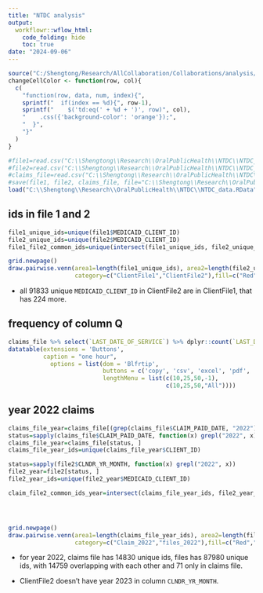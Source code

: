 ```yaml
---
title: "NTDC analysis"
output:
  workflowr::wflow_html:
    code_folding: hide
    toc: true
date: "2024-09-06"
---
```


```r
source("C:/Shengtong/Research/AllCollaboration/Collaborations/analysis/Rfunctions.R")
changeCellColor <- function(row, col){
  c(
    "function(row, data, num, index){",
    sprintf("  if(index == %d){", row-1),
    sprintf("    $('td:eq(' + %d + ')', row)", col),
    "    .css({'background-color': 'orange'});",
    "  }",
    "}"  
  )
}
```



```r
#file1=read.csv("C:\\Shengtong\\Research\\OralPublicHealth\\NTDC\\NTDC_ClientFile1.csv")
#file2=read.csv("C:\\Shengtong\\Research\\OralPublicHealth\\NTDC\\NTDC_ClientFile2.csv")
#claims_file=read.csv("C:\\Shengtong\\Research\\OralPublicHealth\\NTDC\\NTDC_DENTAL_CLAIMS_FILE.csv")
#save(file1, file2, claims_file, file="C:\\Shengtong\\Research\\OralPublicHealth\\NTDC\\NTDC_data.RData")
load("C:\\Shengtong\\Research\\OralPublicHealth\\NTDC\\NTDC_data.RData")
```

## ids in file 1 and 2 


```r
file1_unique_ids=unique(file1$MEDICAID_CLIENT_ID)
file2_unique_ids=unique(file2$MEDICAID_CLIENT_ID)
file1_file2_common_ids=unique(intersect(file1_unique_ids, file2_unique_ids))

grid.newpage() 
draw.pairwise.venn(area1=length(file1_unique_ids), area2=length(file2_unique_ids),cross.area=length(file1_file2_common_ids), 
                   category=c("ClientFile1","ClientFile2"),fill=c("Red","Yellow"))
```
* all 91833 unique `MEDICAID_CLIENT_ID` in ClientFile2 are in ClientFile1, that has 224 more.  


## frequency of column Q 

```r
claims_file %>% select(`LAST_DATE_OF_SERVICE`) %>% dplyr::count(`LAST_DATE_OF_SERVICE`) %>% arrange(desc(`n`))%>%
datatable(extensions = 'Buttons',
          caption = "one hour", 
            options = list(dom = 'Blfrtip',
                           buttons = c('copy', 'csv', 'excel', 'pdf', 'print'),
                           lengthMenu = list(c(10,25,50,-1),
                                             c(10,25,50,"All"))))
```

## year 2022 claims 

```r
claims_file_year=claims_file[(grep(claims_file$CLAIM_PAID_DATE, "2022")),]
status=sapply(claims_file$CLAIM_PAID_DATE, function(x) grepl("2022", x))
claims_file_year=claims_file[status, ]
claims_file_year_ids=unique(claims_file_year$CLIENT_ID)

status=sapply(file2$CLNDR_YR_MONTH, function(x) grepl("2022", x))
file2_year=file2[status, ]
file2_year_ids=unique(file2_year$MEDICAID_CLIENT_ID)

claim_file2_common_ids_year=intersect(claims_file_year_ids, file2_year_ids)




grid.newpage() 
draw.pairwise.venn(area1=length(claims_file_year_ids), area2=length(file2_year_ids),cross.area=length(claim_file2_common_ids_year), 
                   category=c("Claim_2022","files_2022"),fill=c("Red","Yellow"))
```

* for year 2022, claims file has 14830 unique ids,  files has 87980 unique ids, with  14759 overlapping with each other and 71 only in claims file. 

* ClientFile2 doesn't have year 2023 in column `CLNDR_YR_MONTH`. 